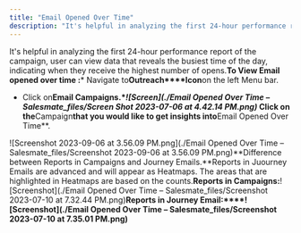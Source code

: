 ```yaml
---
title: "Email Opened Over Time"
description: "It's helpful in analyzing the first 24-hour performance report of the campaign, user can view data that reveals the busiest time of the day, indicatin..."
---
```


It's helpful in analyzing the first 24-hour performance report of the campaign, user can view data that reveals the busiest time of the day, indicating when they receive the highest number of opens.**To View Email opened over time :***   Navigate to**Outreach****Icon**on the left Menu bar.

*   Click on**Email Campaigns.****![Screen](./Email Opened Over Time – Salesmate_files/Screen Shot 2023-07-06 at 4.42.14 PM.png)***   Click on the**Campaign**that you would like to get insights into**Email Opened Over Time**.

![Screenshot 2023-09-06 at 3.56.09 PM.png](./Email Opened Over Time – Salesmate_files/Screenshot 2023-09-06 at 3.56.09 PM.png)**Difference between Reports in Campaigns and Journey Emails.**Reports in Juourney Emails are advanced and will appear as Heatmaps. The areas that are highlighted in Heatmaps are based on the counts.**Reports in Campaigns:**![Screenshot](./Email Opened Over Time – Salesmate_files/Screenshot 2023-07-10 at 7.32.44 PM.png)**Reports in Journey Email:****![Screenshot](./Email Opened Over Time – Salesmate_files/Screenshot 2023-07-10 at 7.35.01 PM.png)**
